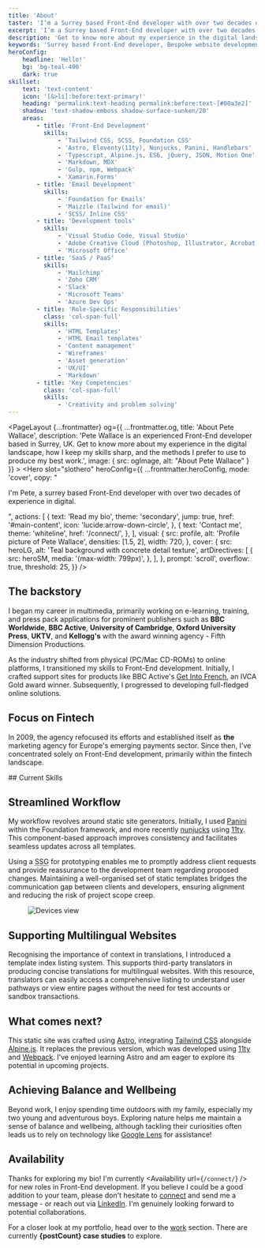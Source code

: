 ```yaml
---
title: 'About'
taster: 'I’m a Surrey based Front-End developer with over two decades of experience in digital.'
excerpt: 'I’m a Surrey based Front-End developer with over two decades of experience in digital.'
description: 'Get to know more about my experience in the digital landscape, how I keep my skills sharp, and the methods I prefer to use to produce my best work.'
keywords: 'Surrey based Front-End developer, Bespoke website development, HTML, CSS, Creative development, The Great Outdoors, Balance and wellbeing'
heroConfig: 
    headline: 'Hello!'
    bg: 'bg-teal-400'
    dark: true
skillset:
    text: 'text-content'
    icon: '[&>li]:before:text-primary!'
    heading: 'permalink:text-heading permalink:before:text-[#00a3e2]'
    shadow: 'text-shadow-emboss shadow-surface-sunken/20'
    areas:
        - title: 'Front-End Development'
          skills:
              - 'Tailwind CSS, SCSS, Foundation CSS'
              - 'Astro, Eleventy(11ty), Nunjucks, Panini, Handlebars'
              - 'Typescript, Alpine.js, ES6, jQuery, JSON, Motion One'
              - 'Markdown, MDX'
              - 'Gulp, npm, Webpack'
              - 'Xamarin.Forms'
        - title: 'Email Development'
          skills:
              - 'Foundation for Emails'
              - 'Maizzle (Tailwind for email)'
              - 'SCSS/ Inline CSS'
        - title: 'Development tools'
          skills:
              - 'Visual Studio Code, Visual Studio'
              - 'Adobe Creative Cloud (Photoshop, Illustrator, Acrobat, Lightroom)'
              - 'Microsoft Office'
        - title: 'SaaS / PaaS'
          skills:
              - 'Mailchimp'
              - 'Zoho CRM'
              - 'Slack'
              - 'Microsoft Teams'
              - 'Azure Dev Ops'
        - title: 'Role-Specific Responsibilities'
          class: 'col-span-full'
          skills:
              - 'HTML Templates'
              - 'HTML Email templates'
              - 'Content management'
              - 'Wireframes'
              - 'Asset generation'
              - 'UX/UI'
              - 'Markdown'
        - title: 'Key Competencies'
          class: 'col-span-full'
          skills:
              - 'Creativity and problem solving'
---
```







<PageLayout {...frontmatter} og={{
    ...frontmatter.og,
    title: 'About Pete Wallace',
    description: 'Pete Wallace is an experienced Front-End developer based in Surrey, UK. Get to know more about my experience in the digital landscape, how I keep my skills sharp, and the methods I prefer to use to produce my best work.',
    image: {
      src: ogImage,
      alt: "About Pete Wallace"
    }
  }} >
  <Hero
      slot="slothero"
      heroConfig={{
          ...frontmatter.heroConfig,
          mode: 'cover',
          copy: "<p class='text-step-1' data-animate='fadeInDown'>I'm Pete, a surrey based Front-End developer with over two decades of experience in digital.</p>",
          actions: [
              {
                  text: 'Read my bio',
                  theme: 'secondary',
                  jump: true,
                  href: '#main-content',
                  icon: 'lucide:arrow-down-circle',
              },
              {
                  text: 'Contact me',
                  theme: 'whiteline',
                  href: '/connect/',
              },
          ],
          visual: {
              src: profile,
              alt: 'Profile picture of Pete Wallace',
              densities: [1.5, 2],
              width: 720,
          },
          cover: {
              src: heroLG,
              alt: 'Teal background with concrete detail texture',
              artDirectives: [
                  {
                      src: heroSM,
                      media: '(max-width: 799px)',
                  },
              ],
          },
          prompt: 'scroll',
          overflow: true,
          threshold: 25,
      }}
  />



## The backstory
I began my career in multimedia, primarily working on e-learning, training, and press pack applications for prominent publishers such as **BBC Worldwide**, **BBC Active**, **University of Cambridge**, **Oxford University Press**, **UKTV**, and **Kellogg's** with the award winning agency - Fifth Dimension Productions.

As the industry shifted from physical (PC/Mac CD-ROMs) to online platforms, I transitioned my skills to Front-End development.  Initially, I crafted support sites for products like BBC Active's [Get Into French](https://www.cam.ac.uk/news/get-into-french-wins-gold-award), an IVCA Gold award winner. Subsequently, I progressed to developing full-fledged online solutions.

## Focus on Fintech
In 2009, the agency refocused its efforts and established itself as **the** marketing agency for Europe's emerging payments sector. Since then, I've concentrated solely on Front-End development, primarily within the fintech landscape.

<Skills skillset={frontmatter.skillset} bg='bg-surface-sunken' >
## Current Skills
</Skills>

<Banner wrapper="bg-brand" class="min-h-block" />

## Streamlined Workflow
My workflow revolves around static site generators. Initially, I used [Panini](https://get.foundation/sites/docs/panini.html) within the Foundation framework, and more recently [nunjucks](https://mozilla.github.io/nunjucks/) using [11ty](https://www.11ty.dev/). This component-based approach improves consistency and facilitates seamless updates across all templates.

Using a <abbr title="Static Site Generator">SSG</abbr>  for prototyping enables me to promptly address client requests and provide reassurance to the development team regarding proposed changes. Maintaining a well-organised set of static templates bridges the communication gap between clients and developers, ensuring alignment and reducing the risk of project scope creep.

<Figure caption='Snapshot of a typical listing index. Clients, developers, and third-party agencies have access to the most recent version of any page.'>
  <Image src={listing_index} alt="Devices view" class="w-full h-auto shadow-md border border-line hover:cursor-pointer" />
</Figure>

## Supporting Multilingual Websites
Recognising the importance of context in translations, I introduced a template index listing system. This supports third-party translators in producing concise translations for multilingual websites. With this resource, translators can easily access a comprehensive listing to understand user pathways or view entire pages without the need for test accounts or sandbox transactions.

## What comes next? 
This static site was crafted using [Astro](https://astro.build/), integrating [Tailwind CSS](https://tailwindcss.com/) alongside [Alpine.js](https://alpinejs.dev/). It replaces the previous version, which was developed using [11ty](https://www.11ty.dev/) and [Webpack](https://webpack.js.org/). I've enjoyed learning Astro and am eager to explore its potential in upcoming projects.

<BlockPicture widths={[400,768,1920]} src={woodland} class="w-full h-full object-cover inset-0 absolute" alt="Woodland scene" credit="Adobe Photoshop (beta) - Generative fill" wrapper="my-fluid-2xl h-photo md:h-block" />

## Achieving Balance and Wellbeing
Beyond work, I enjoy spending time outdoors with my family, especially my two young and adventurous boys. Exploring nature helps me maintain a sense of balance and wellbeing, although tackling their curiosities often leads us to rely on technology like [Google Lens](https://lens.google/intl/en-GB/#cta-section) for assistance!

<BlockImage src={google_lens} width={768} breakout={false} class="my-0 w-full" alt="Beach scene with close up of jellyfish. Detail shows iPhone with google lens app" credit="Google Lens (App visuals)" wrapper="my-fluid-l" />

## Availability
Thanks for exploring my bio! I'm currently <Availability url={`/connect/`} /> for new roles in Front-End development. If you believe I could be a good addition to your team, please don't hesitate to [connect](/connect/) and send me a message - or reach out via [LinkedIn](https://www.linkedin.com/in/peter-wallace-a5002a7a/). I'm genuinely looking forward to potential collaborations.

For a closer look at my portfolio, head over to the [work](/work/) section. There are currently **{postCount} case studies** to explore.

</PageLayout>
